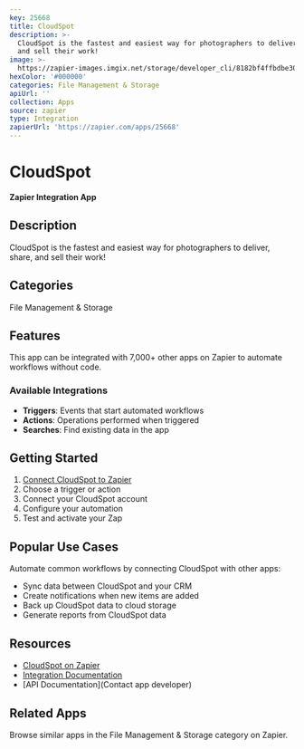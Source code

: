 ```yaml
---
key: 25668
title: CloudSpot
description: >-
  CloudSpot is the fastest and easiest way for photographers to deliver, share,
  and sell their work!
image: >-
  https://zapier-images.imgix.net/storage/developer_cli/8182bf4ffbdbe30b02ba6eec956f1830.png?auto=format%2Ccompress&ixlib=python-3.0.0&q=50
hexColor: '#000000'
categories: File Management & Storage
apiUrl: ''
collection: Apps
source: zapier
type: Integration
zapierUrl: 'https://zapier.com/apps/25668'
---
```

# CloudSpot

**Zapier Integration App**

## Description

CloudSpot is the fastest and easiest way for photographers to deliver, share, and sell their work!

## Categories

File Management & Storage

## Features

This app can be integrated with 7,000+ other apps on Zapier to automate workflows without code.

### Available Integrations

- **Triggers**: Events that start automated workflows
- **Actions**: Operations performed when triggered
- **Searches**: Find existing data in the app

## Getting Started

1. [Connect CloudSpot to Zapier](https://zapier.com/apps/25668)
2. Choose a trigger or action
3. Connect your CloudSpot account
4. Configure your automation
5. Test and activate your Zap

## Popular Use Cases

Automate common workflows by connecting CloudSpot with other apps:

- Sync data between CloudSpot and your CRM
- Create notifications when new items are added
- Back up CloudSpot data to cloud storage
- Generate reports from CloudSpot data

## Resources

- [CloudSpot on Zapier](https://zapier.com/apps/25668)
- [Integration Documentation](https://zapier.com/apps/25668/integrations)
- [API Documentation](Contact app developer)

## Related Apps

Browse similar apps in the File Management & Storage category on Zapier.
